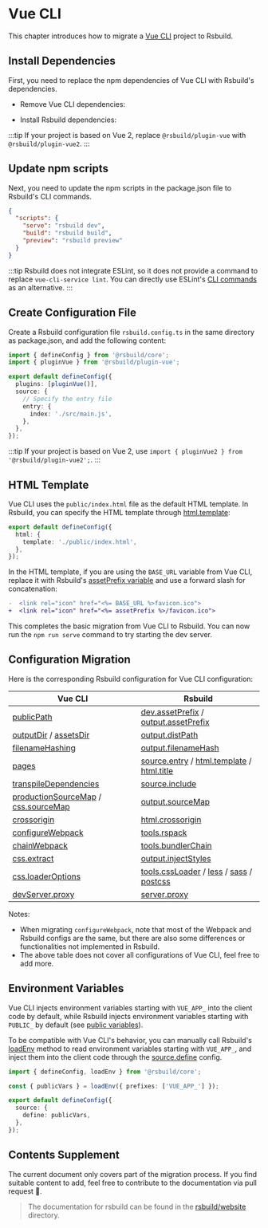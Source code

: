 # Vue CLI

This chapter introduces how to migrate a [Vue CLI](https://github.com/vuejs/vue-cli) project to Rsbuild.

## Install Dependencies

First, you need to replace the npm dependencies of Vue CLI with Rsbuild's dependencies.


- Remove Vue CLI dependencies:

<PackageManagerTabs command="remove @vue/cli-service @vue/cli-plugin-babel @vue/cli-plugin-eslint core-js" />

- Install Rsbuild dependencies:

<PackageManagerTabs command="add @rsbuild/core @rsbuild/plugin-vue -D" />

:::tip
If your project is based on Vue 2, replace `@rsbuild/plugin-vue` with `@rsbuild/plugin-vue2`.
:::

## Update npm scripts

Next, you need to update the npm scripts in the package.json file to Rsbuild's CLI commands.

```json
{
  "scripts": {
    "serve": "rsbuild dev",
    "build": "rsbuild build",
    "preview": "rsbuild preview"
  }
}
```

:::tip
Rsbuild does not integrate ESLint, so it does not provide a command to replace `vue-cli-service lint`. You can directly use ESLint's [CLI commands](https://eslint.org/docs/latest/use/command-line-interface) as an alternative.
:::

## Create Configuration File

Create a Rsbuild configuration file `rsbuild.config.ts` in the same directory as package.json, and add the following content:

```typescript
import { defineConfig } from '@rsbuild/core';
import { pluginVue } from '@rsbuild/plugin-vue';

export default defineConfig({
  plugins: [pluginVue()],
  source: {
    // Specify the entry file
    entry: {
      index: './src/main.js',
    },
  },
});
```

:::tip
If your project is based on Vue 2, use `import { pluginVue2 } from '@rsbuild/plugin-vue2';`.
:::

## HTML Template

Vue CLI uses the `public/index.html` file as the default HTML template. In Rsbuild, you can specify the HTML template through [html.template](/config/html/template):

```ts title="rsbuild.config.ts"
export default defineConfig({
  html: {
    template: './public/index.html',
  },
});
```

In the HTML template, if you are using the `BASE_URL` variable from Vue CLI, replace it with Rsbuild's [assetPrefix variable](/config/html/template-parameters) and use a forward slash for concatenation:

```diff
-  <link rel="icon" href="<%= BASE_URL %>favicon.ico">
+  <link rel="icon" href="<%= assetPrefix %>/favicon.ico">
```

This completes the basic migration from Vue CLI to Rsbuild. You can now run the `npm run serve` command to try starting the dev server.

## Configuration Migration

Here is the corresponding Rsbuild configuration for Vue CLI configuration:

| Vue CLI                                                                                                                                 | Rsbuild                                                                                                                                                |
| --------------------------------------------------------------------------------------------------------------------------------------- | ------------------------------------------------------------------------------------------------------------------------------------------------------ |
| [publicPath](https://cli.vuejs.org/config/#publicpath)                                                                                  | [dev.assetPrefix](/config/dev/asset-prefix) / [output.assetPrefix](/config/output/asset-prefix)                                                        |
| [outputDir](https://cli.vuejs.org/config/#outputdir) / [assetsDir](https://cli.vuejs.org/config/#assetsdir)                             | [output.distPath](/config/output/dist-path)                                                                                                            |
| [filenameHashing](https://cli.vuejs.org/config/#filenamehashing)                                                                        | [output.filenameHash](/config/output/filename-hash)                                                                                                    |
| [pages](https://cli.vuejs.org/config/#pages)                                                                                            | [source.entry](/config/source/entry) / [html.template](/config/html/template) / [html.title](/config/html/title)                                       |
| [transpileDependencies](https://cli.vuejs.org/config/#transpiledependencies)                                                            | [source.include](/config/source/include)                                                                                                               |
| [productionSourceMap](https://cli.vuejs.org/config/#productionsourcemap) / [css.sourceMap](https://cli.vuejs.org/config/#css-sourcemap) | [output.sourceMap](/config/output/source-map)                                                                                                          |
| [crossorigin](https://cli.vuejs.org/config/#crossorigin)                                                                                | [html.crossorigin](/config/html/crossorigin)                                                                                                           |
| [configureWebpack](https://cli.vuejs.org/config/#configurewebpack)                                                                      | [tools.rspack](/config/tools/rspack)                                                                                                                   |
| [chainWebpack](https://cli.vuejs.org/config/#chainwebpack)                                                                              | [tools.bundlerChain](/config/tools/bundler-chain)                                                                                                      |
| [css.extract](https://cli.vuejs.org/config/#css-extract)                                                                                | [output.injectStyles](/config/output/inject-styles)                                                                                                    |
| [css.loaderOptions](https://cli.vuejs.org/config/#css-loaderoptions)                                                                    | [tools.cssLoader](/config/tools/css-loader) / [less](/plugins/list/plugin-less) / [sass](/plugins/list/plugin-sass) / [postcss](/config/tools/postcss) |
| [devServer.proxy](https://cli.vuejs.org/config/#devserver-proxy)                                                                        | [server.proxy](/config/server/proxy)                                                                                                                   |

Notes:

- When migrating `configureWebpack`, note that most of the Webpack and Rsbuild configs are the same, but there are also some differences or functionalities not implemented in Rsbuild.
- The above table does not cover all configurations of Vue CLI, feel free to add more.

## Environment Variables

Vue CLI injects environment variables starting with `VUE_APP_` into the client code by default, while Rsbuild injects environment variables starting with `PUBLIC_` by default (see [public variables](/guide/advanced/env-vars#public-variables)).

To be compatible with Vue CLI's behavior, you can manually call Rsbuild's [loadEnv](/api/javascript-api/core#loadenv) method to read environment variables starting with `VUE_APP_`, and inject them into the client code through the [source.define](/config/source/define) config.

```ts title="rsbuild.config.ts"
import { defineConfig, loadEnv } from '@rsbuild/core';

const { publicVars } = loadEnv({ prefixes: ['VUE_APP_'] });

export default defineConfig({
  source: {
    define: publicVars,
  },
});
```

## Contents Supplement

The current document only covers part of the migration process. If you find suitable content to add, feel free to contribute to the documentation via pull request 🤝.

> The documentation for rsbuild can be found in the [rsbuild/website](https://github.com/web-infra-dev/rsbuild/tree/main/website) directory.
